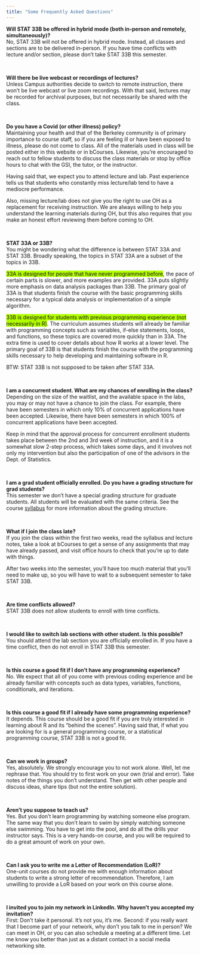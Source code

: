 ```yaml
---
title: "Some Frequently Asked Questions"
---
```


__Will STAT 33B be offered in hybrid mode (both in-person and remotely, simultaneously)?__ <br>
No, STAT 33B will not be offered in hybrid mode. Instead, all classes and sections are to be delivered in-person. If you have time conflicts with lecture and/or section, please don't take STAT 33B this semester.

<br>

__Will there be live webcast or recordings of lectures?__ <br>
Unless Campus authorities decide to switch to remote instruction, there won't be live webcast or live zoom recordings. With that said, lectures may be recorded for archival purposes, but not necessarily be shared with the class.

<br>

__Do you have a Covid (or other illness) policy?__ <br>
Maintaining your health and that of the Berkeley community is of primary importance to course staff, so if you are feeling ill or have been exposed to illness, please do not come to class. All of the materials used in class will be posted either in this website or in bCourses. Likewise, you're encouraged to reach out to fellow students to discuss the class materials or stop by office hours to chat with the GSI, the tutor, or the instructor.

Having said that, we expect you to attend lecture and lab. Past experience tells us that students who constantly miss lecture/lab tend to have a mediocre performance.

Also, missing lecture/lab does not give you the right to use OH as a replacement for receiving instruction. We are always willing to help you understand the learning materials during OH, but this also requires that you make an honest effort reviewing them before coming to OH.

<br>

__STAT 33A or 33B?__ <br>
You might be wondering what the difference is between STAT 33A and STAT 33B. Broadly speaking, the topics in STAT 33A are a subset of the topics in 33B.

<span style="background-color: #b1ff00;">33A is designed for people that have never programmed before</span>, the pace of certain parts is slower, and more examples are provided. 33A puts slightly more emphasis on data analysis packages than 33B. The primary goal of 33A is that students finish the course with the basic programming skills necessary for a typical data analysis or implementation of a simple algorithm.

<span style="background-color: #b1ff00;">33B is designed for students with previous programming experience (not necessarily in R)</span>. The curriculum assumes students will already be familiar with programming concepts such as variables, if-else statements, loops, and functions, so these topics are covered more quickly than in 33A. The extra time is used to cover details about how R works at a lower level. The primary goal of 33B is that students finish the course with the programming skills necessary to help developing and maintaining software in R.

BTW: STAT 33B is not supposed to be taken after STAT 33A.

<br>

__I am a concurrent student. What are my chances of enrolling in the class?__ <br>
Depending on the size of the waitlist, and the available space in the labs, you may or may not have a chance to join the class. For example, there have been semesters in which only 10% of concurrent applications have been accepted. Likewise, there have been semesters in which 100% of concurrent applications have been accepted.

Keep in mind that the approval process for concurrent enrollment students takes place between the 2nd and 3rd week of instruction, and it is a somewhat slow 2-step process, which takes some days, and it involves not only my intervention but also the participation of one of the advisors in the Dept. of Statistics.

<br>

__I am a grad student officially enrolled. Do you have a grading structure for grad students?__ <br>
This semester we don't have a special grading structure for graduate students. All students will be evaluated with the same criteria. See the course [syllabus](./syllabus.html) for more information about the grading structure.

<br>

__What if I join the class late?__ <br>
If you join the class within the first two weeks, read the syllabus and lecture notes, take a look at bCourses to get a sense of any assignments that may have already passed, and visit office hours to check that you're up to date with things.

After two weeks into the semester, you'll have too much material that you'll need to make up, so you will have to wait to a subsequent semester to take STAT 33B.

<br>

__Are time conflicts allowed?__ <br>
STAT 33B does not allow students to enroll with time conflicts.

<br>

__I would like to switch lab sections with other student. Is this possible?__ <br>
You should attend the lab section you are officially enrolled in. If you have a time conflict, then do not enroll in STAT 33B this semester.

<br>

__Is this course a good fit if I don't have any programming experience?__ <br>
No. We expect that all of you come with previous coding experience and be already familiar with concepts such as data types, variables, functions, conditionals, and iterations.

<br>

__Is this course a good fit if I already have some programming experience?__ <br>
It depends. This course should be a good fit if you are truly interested in learning about R and its "behind the scenes". Having said that, if what you are looking for is a general programming course, or a statistical programming course, STAT 33B is not a good fit.

<br>

__Can we work in groups?__ <br>
Yes, absolutely. We strongly encourage you to not work alone. Well, let me rephrase that. You should try to first work on your own (trial and error). Take notes of the things you don't understand. Then get with other people and discuss ideas, share tips (but not the entire solution).

<br>

__Aren't you suppose to teach us?__ <br>
Yes. But you don't learn programming by watching someone else program. The same way that you don't learn to swim by simply watching someone else swimming. You have to get into the pool, and do all the drills your instructor says. This is a very hands-on course, and you will be required to do a great amount of work on your own.

<br>

__Can I ask you to write me a Letter of Recommendation (LoR)?__ <br>
One-unit courses do not provide me with enough information about students to write a strong letter of recommendation. Therefore, I am unwilling to provide a LoR based on your work on this course alone.

<br>

__I invited you to join my network in LinkedIn. Why haven't you accepted my invitation?__ <br>
First: Don't take it personal. It's not you, it's me. Second: if you really want that I become part of your network, why don't you talk to me in person? We can meet in OH, or you can also schedule a meeting at a different time. Let me know you better than just as a distant contact in a social media networking site.

